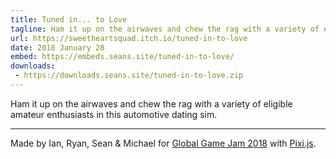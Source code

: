 ```yaml
---
title: Tuned in... to Love
tagline: Ham it up on the airwaves and chew the rag with a variety of eligible amateur enthusiasts in this automotive dating sim.
url: https://sweetheartsquad.itch.io/tuned-in-to-love
date: 2018 January 28
embed: https://embeds.seans.site/tuned-in-to-love/
downloads:
 - https://downloads.seans.site/tuned-in-to-love.zip
---
```


Ham it up on the airwaves and chew the rag with a variety of eligible amateur enthusiasts in this automotive dating sim.

---

Made by Ian, Ryan, Sean & Michael for [Global Game Jam 2018](https://globalgamejam.org/) with [Pixi.js](http://www.pixijs.com/).
